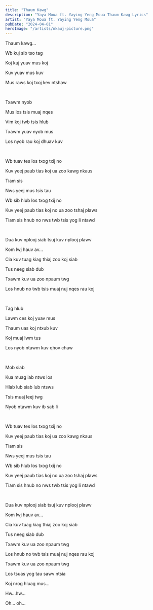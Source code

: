 ```yaml
---
title: "Thaum Kawg"
description: "Yaya Moua ft. Yaying Yeng Moua Thaum Kawg Lyrics"
artist: "Yaya Moua ft. Yaying Yeng Moua"
pubDate: "2024-04-01"
heroImage: "/artists/nkauj-picture.png"
---
```


Thaum kawg...

Wb kuj sib tso tag

Koj kuj yuav mus koj

Kuv yuav mus kuv

Mus raws koj txoj kev ntshaw

<br />

Txawm nyob

Mus los tsis muaj nqes

Vim koj twb tsis hlub

Txawm yuav nyob mus

Los nyob rau koj dhuav kuv

<br />

Wb tuav tes los txog txij no

Kuv yeej paub tias koj ua zoo kawg nkaus

Tiam sis

Nws yeej mus tsis tau

Wb sib hlub los txog txij no

Kuv yeej paub tias koj no ua zoo tshaj plaws

Tiam sis hnub no nws twb tsis yog li ntawd

<br />

Dua kuv nplooj siab tsuj kuv nplooj plawv

Kom lwj hauv av...

Cia kuv tuag kiag thiaj zoo koj siab

Tus neeg siab dub

Txawm kuv ua zoo npaum twg

Los hnub no twb tsis muaj nuj nqes rau koj

<br />

Tag hlub

Lawm ces koj yuav mus

Thaum uas koj ntxub kuv

Koj muaj lwm tus

Los nyob ntawm kuv qhov chaw

<br />

Mob siab

Kua muag iab ntws los

Hlab lub siab lub ntsws

Tsis muaj leej twg

Nyob ntawm kuv ib sab li

<br />

Wb tuav tes los txog txij no

Kuv yeej paub tias koj ua zoo kawg nkaus

Tiam sis

Nws yeej mus tsis tau

Wb sib hlub los txog txij no

Kuv yeej paub tias koj no ua zoo tshaj plaws

Tiam sis hnub no nws twb tsis yog li ntawd

<br />

Dua kuv nplooj siab tsuj kuv nplooj plawv

Kom lwj hauv av...

Cia kuv tuag kiag thiaj zoo koj siab

Tus neeg siab dub

Txawm kuv ua zoo npaum twg

Los hnub no twb tsis muaj nuj nqes rau koj

Txawm kuv ua zoo npaum twg

Los tsuas yog tau sawv ntsia

Koj nrog hluag mus…

Hw...hw...

Oh... oh...
